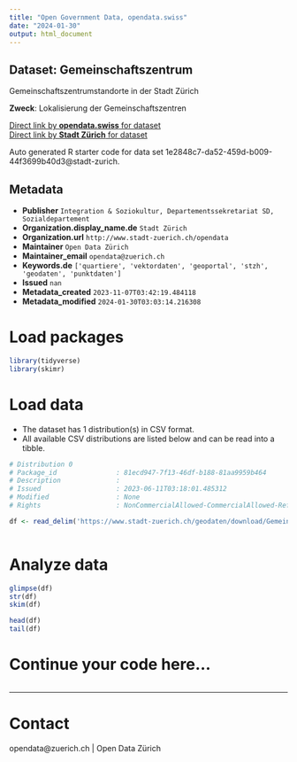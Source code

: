 ```yaml
---
title: "Open Government Data, opendata.swiss"
date: "2024-01-30"
output: html_document
---
```


## Dataset: Gemeinschaftszentrum

Gemeinschaftszentrumstandorte in der Stadt Zürich

**Zweck**: Lokalisierung der Gemeinschaftszentren

[Direct link by **opendata.swiss** for dataset](https://opendata.swiss/de/dataset/gemeinschaftszentrum1)<br>
[Direct link by **Stadt Zürich** for dataset](https://data.stadt-zuerich.ch/dataset/geo_gemeinschaftszentrum)

Auto generated R starter code for data set 1e2848c7-da52-459d-b009-44f3699b40d3@stadt-zurich.

## Metadata

- **Publisher** `Integration & Soziokultur, Departementssekretariat SD, Sozialdepartement`
- **Organization.display_name.de** `Stadt Zürich`
- **Organization.url** `http://www.stadt-zuerich.ch/opendata`
- **Maintainer** `Open Data Zürich`
- **Maintainer_email** `opendata@zuerich.ch`
- **Keywords.de** `['quartiere', 'vektordaten', 'geoportal', 'stzh', 'geodaten', 'punktdaten']`
- **Issued** `nan`
- **Metadata_created** `2023-11-07T03:42:19.484118`
- **Metadata_modified** `2024-01-30T03:03:14.216308`


# Load packages

```r

library(tidyverse)
library(skimr)

```

# Load data

-   The dataset has 1 distribution(s) in CSV format.
-   All available CSV distributions are listed below and can be read into a tibble.

```r

# Distribution 0
# Package_id               : 81ecd947-7f13-46df-b188-81aa9959b464
# Description              : 
# Issued                   : 2023-06-11T03:18:01.485312
# Modified                 : None
# Rights                   : NonCommercialAllowed-CommercialAllowed-ReferenceNotRequired

df <- read_delim('https://www.stadt-zuerich.ch/geodaten/download/Gemeinschaftszentrum?format=10008')



```

# Analyze data

```r

glimpse(df)
str(df)
skim(df)

head(df)
tail(df)

```

# Continue your code here...

```r

```

------------------------------------------------------------------------

# Contact

opendata@zuerich.ch | Open Data Zürich
